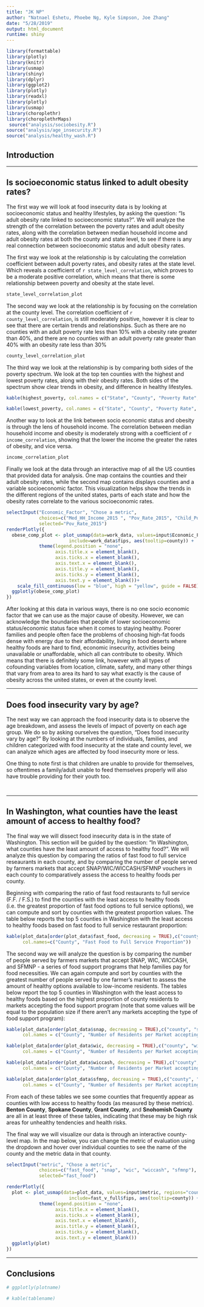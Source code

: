 ```yaml
---
title: "JK NP"
author: "Natnael Eshetu, Phoebe Ng, Kyle Simpson, Joe Zhang"
date: "5/28/2019"
output: html_document
runtime: shiny
---
```


```r
library(formattable)
library(plotly)
library(knitr)
library(usmap)
library(shiny)
library(dplyr)
library(ggplot2)
library(plotly)
library(readxl)
library(plotly)
library(usmap)
library(choroplethr)
library(choroplethrMaps)
 source("analysis/sociobesity.R")
source("analysis/age_insecurity.R")
source("analysis/healthy_wash.R")
```

## Introduction


-----

## Is socioeconomic status linked to adult obesity rates?
The first way we will look at food insecurity data is by looking at socioeconomic status and healthy lifestyles, by asking the question: "Is adult obesity rate linked to socioeconomic status?". We will analyze the strength of the correlation between the poverty rates and adult obesity rates, along with the correlation between median household income and adult obesity rates at both the county and state level, to see if there is any real connection between socioeconomic status and adult obesity rates. 

The first way we look at the relationship is by calculating the correlation coefficient between adult poverty rates, and obesity rates at the state level. Which reveals a coefficient of `r state_level_correlation`, which proves to be a moderate positive correlation, which means that there is some relationship between poverty and obesity at the state level. 

``` r
state_level_correlation_plot
```

The second way we look at the relationship is by focusing on the correlation at the county level. The correlation coefficient of `r county_level_correlation`, is still moderately positive, however it is clear to see that there are certain trends and relationships. Such as there are no counties with an adult poverty rate less than 10% with a obesity rate greater than 40%, and there are no counties with an adult poverty rate greater than 40% with an obesity rate less than 30%

``` r
county_level_correlation_plot
```

The third way we look at the relationship is by comparing both sides of the poverty spectrum. We look at the top ten counties with the highest and lowest poverty rates, along with their obesity rates. Both sides of the spectrum show clear trends in obesity, and difference in healthy lifestyles.
``` r
kable(highest_poverty, col.names = c("State", "County", "Poverty Rate", "Adult Obesity Rate"))
```
``` r
kable(lowest_poverty, col.names = c("State", "County", "Poverty Rate", "Adult Obesity Rate"))
```

Another way to look at the link between socio economic status and obesity is through the lens of household income. The correlation between median household income and obesity is moderately strong with a coefficient of `r income_correlation`, showing that the lower the income the greater the rates of obesity, and vice versa. 

``` r
income_correlation_plot
```

Finally we look at the data through an interactive map of all the US counties that provided data for analysis. One map contains the counties and their adult obesity rates, while the second map contains displays counties and a variable socioeconomic factor. This visualization helps show the trends in the different regions of the united states, parts of each state and how the obesity rates correlate to the various socioeconomic rates.
``` r
selectInput("Economic_Factor", "Chose a metric",
            choices=c("Med_HH_Income_2015 ", "Pov_Rate_2015", "Child_Pov_Rate_2015", "Percent_Of_Obese_Adults"),
            selected="Pov_Rate_2015")
renderPlotly({
  obese_comp_plot <- plot_usmap(data=work_data, values=input$Economic_Factor, regions="counties",
                       include=work_data$fips, aes(tooltip=county)) +
            theme(legend.position = "none",
                  axis.title.x = element_blank(),
                  axis.ticks.x = element_blank(),
                  axis.text.x = element_blank(),
                  axis.title.y = element_blank(),
                  axis.ticks.y = element_blank(),
                  axis.text.y = element_blank())+
    scale_fill_continuous(low = "blue", high = "yellow", guide = FALSE)
  ggplotly(obese_comp_plot)
})
```


After looking at this data in various ways, there is no one socio economic factor that we can use as the major cause of obesity. However, we can acknowledge the boundaries that people of lower socioeconomic status/economic status face when it comes to staying healthy. Poorer families and people often face the problems of choosing high-fat foods dense with energy due to their affordability, living in food deserts where healthy foods are hard to find, economic insecurity, activities being unavailable or unaffordable, which all can contribute to obesity. Which means that there is definitely some link, however with all types of cofounding variables from location, climate, safety, and many other things that vary from area to area its hard to say what exactly is the cause of obesity across the united states, or even at the county level.  

-----

## Does food insecurity vary by age?
The next way we can approach the food insecurity data is to observe the age breakdown, and assess the levels of impact of poverty on each age group. We do so by asking ourselves the question, "Does food insecurity vary by age?" By looking at the numbers of individuals, families, and children categorized with food insecurity at the state and county level, we can analyze which ages are affected by food insecurity more or less.

One thing to note first is that children are unable to provide for themselves, so oftentimes a family/adult unable to feed themselves properly will also have trouble providing for their youth too.

<!-- The first way we look at the relationship is by calculating the correlation coefficient between adult poverty rates, and obesity rates at the state level. Which reveals a coefficient of `r state_level_correlation`, which proves to be a moderate positive correlation, which means that there is some relationship between poverty and obesity at the state level.  -->

```r

```


```r

```

-----

## In Washington, what counties have the least amount of access to healthy food?
The final way we will dissect food insecurity data is in the state of Washington.  This section will be guided by the question: "In Washington, what counties have the least amount of access to healthy food?".  We will analyze this question by comparing the ratios of fast food to full service reseaurants in each county, and by comparing the number of people served by farmers markets that accept SNAP/WIC/WICCASH/SFMNP vouchers in each county to comparatively assess the access to healthy foods per county.

Beginning with comparing the ratio of fast food restaurants to full service (F.F. / F.S.) to find the counties with the least access to healthy foods (i.e. the greatest proportion of fast food options to full service options), we can compute and sort by counties with the greatest proportion values.  The table below reports the top 5 counties in Washington with the least access to healthy foods based on fast food to full service restaurant proportion:

``` r
kable(plot_data[order(plot_data$fast_food, decreasing = TRUE),c("county", "fast_food")][1:5,], row.names = FALSE,
      col.names=c("County", "Fast Food to Full Service Proportion"))
```

The second way we will analyze the question is by comparing the number of people served by farmers markets that accept SNAP, WIC, WICCASH, and SFMNP - a series of food support programs that help families pay for food necessities.  We can again compute and sort by counties with the greatest number of people served by one farmer's market to assess the amount of healthy options available to low-income residents.  The tables below report the top 5 counties in Washington with the least access to healthy foods based on the highest proportion of county residents to markets accepting the food support program (note that some values will be equal to the population size if there aren't any markets accepting the type of food support program):

``` r
kable(plot_data[order(plot_data$snap, decreasing = TRUE),c("county", "snap")][1:5,], row.names = FALSE,
      col.names = c("County", "Number of Residents per Market accepting SNAP"))
```
``` r
kable(plot_data[order(plot_data$wic, decreasing = TRUE),c("county", "wic")][1:5,], row.names = FALSE,
      col.names = c("County", "Number of Residents per Market accepting WIC"))
```
``` r
kable(plot_data[order(plot_data$wiccash, decreasing = TRUE),c("county", "wiccash")][1:5,], row.names = FALSE,
      col.names = c("County", "Number of Residents per Market accepting WIC CASH"))
```
``` r
kable(plot_data[order(plot_data$sfmnp, decreasing = TRUE),c("county", "sfmnp")][1:5,], row.names = FALSE,
      col.names = c("County", "Number of Residents per Market accepting SFMNP"))
```

From each of these tables we see some counties that frequently appear as counties with low access to healthy foods (as measured by these metrics).  **Benton County**, **Spokane County**, **Grant County**, and **Snohomish County** are all in at least three of these tables, indicating that these may be high risk areas for unhealthy tendencies and health risks.

The final way we will visualize our data is through an interactive county-level map.  In the map below, you can change the metric of evaluation using the dropdown and hover over individual counties to see the name of the county and the metric data in that county.

``` r
selectInput("metric", "Chose a metric",
            choices=c("fast_food", "snap", "wic", "wiccash", "sfmnp"),
            selected="fast_food")

renderPlotly({
  plot <- plot_usmap(data=plot_data, values=input$metric, regions="counties",
                       include=fast_v_full$fips, aes(tooltip=county)) +
            theme(legend.position = "none",
                  axis.title.x = element_blank(),
                  axis.ticks.x = element_blank(),
                  axis.text.x = element_blank(),
                  axis.title.y = element_blank(),
                  axis.ticks.y = element_blank(),
                  axis.text.y = element_blank())
  ggplotly(plot)
})
```

-----

## Conclusions




```r
# ggplotly(plotname)
```


``` r
# kable(tablename)
```




